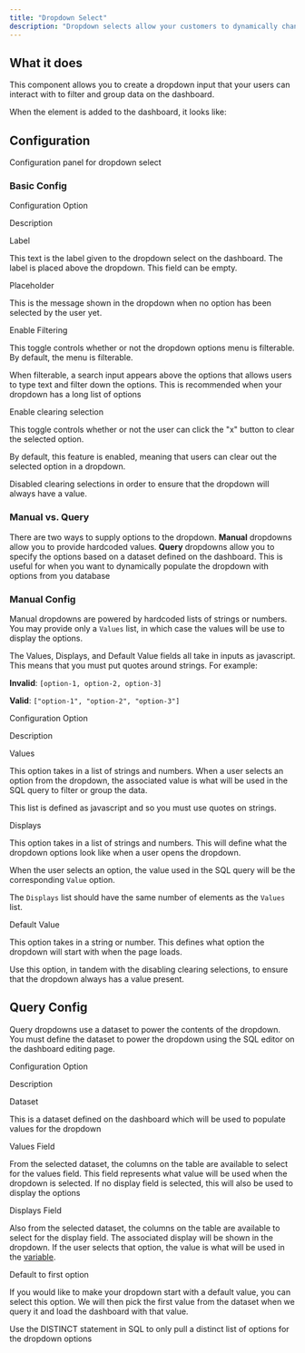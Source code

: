 ```yaml
---
title: "Dropdown Select"
description: "Dropdown selects allow your customers to dynamically change the dashboard based on options they select."
---
```


## What it does

This component allows you to create a dropdown input that your users can interact with to filter and group data on the dashboard.

When the element is added to the dashboard, it looks like:

## Configuration

Configuration panel for dropdown select

### Basic Config

Configuration Option

Description

Label

This text is the label given to the dropdown select on the dashboard. The label is placed above the dropdown. This field can be empty.

Placeholder

This is the message shown in the dropdown when no option has been selected by the user yet.

Enable Filtering

This toggle controls whether or not the dropdown options menu is filterable. By default, the menu is filterable.

When filterable, a search input appears above the options that allows users to type text and filter down the options. This is recommended when your dropdown has a long list of options

Enable clearing selection

This toggle controls whether or not the user can click the "x" button to clear the selected option.

By default, this feature is enabled, meaning that users can clear out the selected option in a dropdown.

Disabled clearing selections in order to ensure that the dropdown will always have a value.

### Manual vs. Query

There are two ways to supply options to the dropdown. **Manual** dropdowns allow you to provide hardcoded values. **Query** dropdowns allow you to specify the options based on a dataset defined on the dashboard. This is useful for when you want to dynamically populate the dropdown with options from you database

### Manual Config

Manual dropdowns are powered by hardcoded lists of strings or numbers. You may provide only a `Values` list, in which case the values will be use to display the options.

<Info>

The Values, Displays, and Default Value fields all take in inputs as javascript. This means that you must put quotes around strings. For example:

**Invalid**: `[option-1, option-2, option-3]`

**Valid**: `["option-1", "option-2", "option-3"]`

</Info>

Configuration Option

Description

Values

This option takes in a list of strings and numbers. When a user selects an option from the dropdown, the associated value is what will be used in the SQL query to filter or group the data.

This list is defined as javascript and so you must use quotes on strings.

Displays

This option takes in a list of strings and numbers. This will define what the dropdown options look like when a user opens the dropdown.

When the user selects an option, the value used in the SQL query will be the corresponding `Value` option.

The `Displays` list should have the same number of elements as the `Values` list.

Default Value

This option takes in a string or number. This defines what option the dropdown will start with when the page loads.

Use this option, in tandem with the disabling clearing selections, to ensure that the dropdown always has a value present.

## Query Config

Query dropdowns use a dataset to power the contents of the dropdown. You must define the dataset to power the dropdown using the SQL editor on the dashboard editing page.

Configuration Option

Description

Dataset

This is a dataset defined on the dashboard which will be used to populate values for the dropdown

Values Field

From the selected dataset, the columns on the table are available to select for the values field. This field represents what value will be used when the dropdown is selected. If no display field is selected, this will also be used to display the options

Displays Field

Also from the selected dataset, the columns on the table are available to select for the display field. The associated display will be shown in the dropdown. If the user selects that option, the value is what will be used in the [variable](/creating-dashboards/variables).

Default to first option

If you would like to make your dropdown start with a default value, you can select this option. We will then pick the first value from the dataset when we query it and load the dashboard with that value.

Use the DISTINCT statement in SQL to only pull a distinct list of options for the dropdown options
